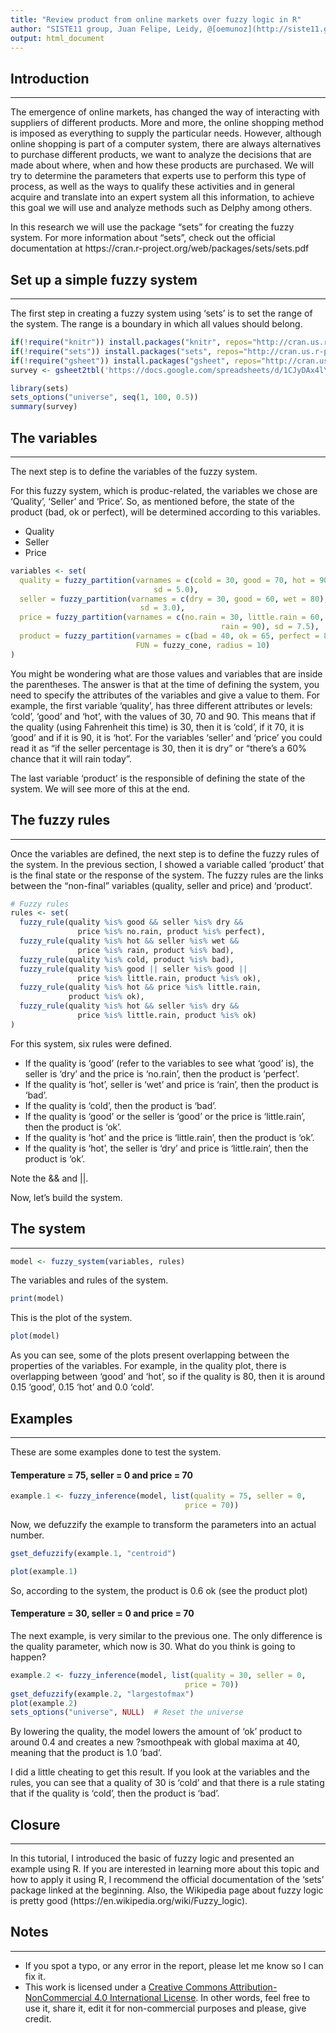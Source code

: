 ```yaml
---
title: "Review product from online markets over fuzzy logic in R"
author: "SISTE11 group, Juan Felipe, Leidy, @[oemunoz](http://siste11.gitlab.io)"
output: html_document
---
```


## Introduction
***

The emergence of online markets, has changed the way of interacting with suppliers of different products. More and more, the online shopping method is imposed as everything to supply the particular needs. However, although online shopping is part of a computer system, there are always alternatives to purchase different products, we want to analyze the decisions that are made about where, when and how these products are purchased. We will try to determine the parameters that experts use to perform this type of process, as well as the ways to qualify these activities and in general acquire and translate into an expert system all this information, to achieve this goal we will use and analyze methods such as Delphy among others.

In this research we will use the package "sets" for creating the fuzzy system.
For more information about "sets", check out the official documentation at https://cran.r-project.org/web/packages/sets/sets.pdf

## Set up a simple fuzzy system
***

The first step in creating a fuzzy system using 'sets' is to set the range of the
system. The range is a boundary in which all values should belong.

```r
if(!require("knitr")) install.packages("knitr", repos="http://cran.us.r-project.org")
if(!require("sets")) install.packages("sets", repos="http://cran.us.r-project.org")
if(!require("gsheet")) install.packages("gsheet", repos="http://cran.us.r-project.org")
survey <- gsheet2tbl('https://docs.google.com/spreadsheets/d/1CJyDAx4lYVFDZDaSpwub74PcP_Dli1j_AUNhMIVDLO9')

library(sets)
sets_options("universe", seq(1, 100, 0.5))
summary(survey)
```

## The variables
***

The next step is to define the variables of the fuzzy system.

For this fuzzy system, which is produc-related, the variables we chose are 'Quality', 'Seller' and 'Price'. So, as mentioned before, the state of the product (bad, ok or perfect), will be determined according to this variables.

* Quality
* Seller
* Price

```r
variables <- set(
  quality = fuzzy_partition(varnames = c(cold = 30, good = 70, hot = 90),
                                sd = 5.0),
  seller = fuzzy_partition(varnames = c(dry = 30, good = 60, wet = 80), 
                             sd = 3.0),
  price = fuzzy_partition(varnames = c(no.rain = 30, little.rain = 60,
                                               rain = 90), sd = 7.5),
  product = fuzzy_partition(varnames = c(bad = 40, ok = 65, perfect = 80),
                            FUN = fuzzy_cone, radius = 10)
)
```


You might be wondering what are those values and variables that are inside the
parentheses. The answer is that at the time of defining the system, you need to 
specify the attributes of the variables and give a value to them.
For example, the first variable 'quality', has three different attributes or
levels: 'cold', 'good' and 'hot', with the values of 30, 70 and 90. This means
that if the quality (using Fahrenheit this time) is 30, then it is 'cold',
if it 70, it is 'good' and if it is 90, it is 'hot'. For the variables 'seller' and
'price' you could read it as "if the seller percentage is 30, then it
is dry" or "there's a 60% chance that it will rain today".

The last variable 'product' is the responsible of defining the state of the system.
We will see more of this at the end.

## The fuzzy rules
***

Once the variables are defined, the next step is to define the fuzzy rules of
the system. In the previous section, I showed a variable called 'product' that 
is the final state or the response of the system. The fuzzy rules are the links
between the "non-final" variables (quality, seller and price) and
'product'.

```r
# Fuzzy rules
rules <- set(
  fuzzy_rule(quality %is% good && seller %is% dry &&
               price %is% no.rain, product %is% perfect),
  fuzzy_rule(quality %is% hot && seller %is% wet &&
               price %is% rain, product %is% bad),
  fuzzy_rule(quality %is% cold, product %is% bad),
  fuzzy_rule(quality %is% good || seller %is% good ||
               price %is% little.rain, product %is% ok),
  fuzzy_rule(quality %is% hot && price %is% little.rain,
             product %is% ok),
  fuzzy_rule(quality %is% hot && seller %is% dry &&
               price %is% little.rain, product %is% ok)
)
```

For this system, six rules were defined.

* If the quality is 'good' (refer to the variables to see what 'good' is), 
the seller is 'dry' and the price is 'no.rain', then the product is 
'perfect'. 
* If the quality is 'hot', seller is 'wet' and price is 'rain', 
then the product is 'bad'.
* If the quality is 'cold', then the product is 'bad'.
* If the quality is 'good' or the seller is 'good' or the price is
'little.rain', then the product is 'ok'.
* If the quality is 'hot' and the price is 'little.rain', then the
product is 'ok'.
* If the quality is 'hot', the seller is 'dry' and price is
'little.rain', then the product is 'ok'.

Note the && and ||.

Now, let's build the system.

## The system
***

```r
model <- fuzzy_system(variables, rules)
```

The variables and rules of the system.

```r
print(model)
```

This is the plot of the system.

```r
plot(model)
```

As you can see, some of the plots present overlapping between the properties
of the variables. For example, in the quality plot, there is overlapping 
between 'good' and 'hot', so if the quality is 80, then it is around 0.15 'good',
0.15 'hot' and 0.0 'cold'.

## Examples
***

These are some examples done to test the system.

#### Temperature = 75, seller = 0 and price = 70

```r
example.1 <- fuzzy_inference(model, list(quality = 75, seller = 0,
                                       price = 70))

```

Now, we defuzzify the example to transform the parameters into an actual number.

```r
gset_defuzzify(example.1, "centroid")
```


```r
plot(example.1)
```

So, according to the system, the product is 0.6 ok (see the product plot)

#### Temperature = 30, seller = 0 and price = 70

The next example, is very similar to the previous one. The only difference is the
quality parameter, which now is 30. What do you think is going to happen?

```r
example.2 <- fuzzy_inference(model, list(quality = 30, seller = 0,
                                       price = 70))
gset_defuzzify(example.2, "largestofmax")
plot(example.2)
sets_options("universe", NULL)  # Reset the universe
```

By lowering the quality, the model lowers the amount of 'ok' product to
around 0.4 and creates a new ?smoothpeak with global maxima at 40, meaning that
the product is 1.0 'bad'. 

I did a little cheating to get this result. If you look at the variables and the
rules, you can see that a quality of 30 is 'cold' and that there is a rule 
stating that if the quality is 'cold', then the product is 'bad'.

## Closure
***

In this tutorial, I introduced the basic of fuzzy logic and presented an example
using R. If you are interested in learning more about this topic and how to
apply it using R, I recommend the official documentation of the 'sets' package
linked at the beginning. Also, the Wikipedia page about fuzzy logic is pretty good (https://en.wikipedia.org/wiki/Fuzzy_logic).

## Notes
***

* If you spot a typo, or any error in the report, please let me know so I can
fix it.
* This work is licensed under a [Creative Commons Attribution-NonCommercial 4.0 International License](http://creativecommons.org/licenses/by-nc/4.0/). In other words, feel 
free to use it, share it, edit it for non-commercial purposes and please, give credit.
